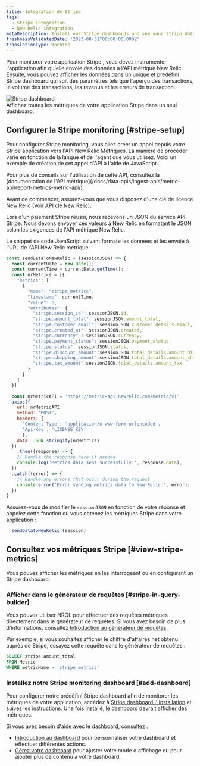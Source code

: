 ```yaml
---
title: Intégration de Stripe
tags:
  - Stripe integration
  - New Relic integration
metaDescription: Install our Stripe dashboards and see your Stripe data in New Relic.
freshnessValidatedDate: '2023-08-31T00:00:00.000Z'
translationType: machine
---
```


Pour monitorer votre application Stripe , vous devez instrumenter l&apos;application afin qu&apos;elle envoie des données à l&apos;API métrique New Relic. Ensuite, vous pouvez afficher les données dans un unique et prédéfini Stripe dashboard qui suit des paramètres tels que l&apos;aperçu des transactions, le volume des transactions, les revenus et les erreurs de transaction.

<img title="Stripe" alt="Stripe dashboard" src="/images/infrastructure_screenshot-stripe-dashboard.webp" />

<figcaption>
  Affichez toutes les métriques de votre application Stripe dans un seul dashboard.
</figcaption>

## Configurer la Stripe monitoring [#stripe-setup]

Pour configurer Stripe monitoring, vous allez créer un appel depuis votre Stripe application vers l&apos;API New Relic Métriques. La manière de procéder varie en fonction de la langue et de l&apos;agent que vous utilisez. Voici un exemple de création de cet appel d&apos;API à l&apos;aide de JavaScript.

<Callout variant="tip">
  Pour plus de conseils sur l&apos;utilisation de cette API, consultez la [documentation de l&apos;API métrique](/docs/data-apis/ingest-apis/metric-api/report-metrics-metric-api/).
</Callout>

Avant de commencer, assurez-vous que vous disposez d&apos;une clé de licence New Relic (Voir [API clé New Relic](/docs/apis/intro-apis/new-relic-api-keys/)).

Lors d&apos;un paiement Stripe réussi, nous recevons un JSON du service API Stripe. Nous devons envoyer ces valeurs à New Relic en formatant le JSON selon les exigences de l&apos;API métrique New Relic.

Le snippet de code JavaScript suivant formate les données et les envoie à l&apos;URL de l&apos;API New Relic métrique.

```javascript
const sendDataToNewRelic = (sessionJSON) => {
  const currentDate = new Date();
  const currentTime = currentDate.getTime();
  const nrMetrics = [{
    "metrics": [
      {
        "name": "stripe_metrics",
        "timestamp": currentTime,
        "value": 0,
        "attributes": {
          "stripe.session_id": sessionJSON.id,
          "stripe.amount_total": sessionJSON.amount_total,
          "stripe.customer_email": sessionJSON.customer_details.email,
          "stripe.created_at": sessionJSON.created,
          "stripe.currency" : sessionJSON.currency,
          "stripe.payment_status": sessionJSON.payment_status,
          "stripe.status": sessionJSON.status,
          "stripe.discount_amount":sessionJSON.total_details.amount_discount,
          "stripe.shipping_amount":sessionJSON.total_details.amount_shipping,
          "stripe.tax_amount":sessionJSON.total_details.amount_tax
        }
      }
    ]
  }]

  const nrMetricAPI = 'https://metric-api.newrelic.com/metric/v1'
  axios({
    url: nrMetricAPI,
    method: 'POST',
    headers: {
      'Content-Type': 'application/x-www-form-urlencoded',
      'Api-Key': 'LICENSE_KEY'
      },
    data: JSON.stringify(nrMetrics)
  })
    .then((response) => {
    // Handle the response here if needed
    console.log('Metrics data sent successfully:', response.data);
  })
  .catch((error) => {
    // Handle any errors that occur during the request
    console.error('Error sending metrics data to New Relic:', error);
  })
}

```

Assurez-vous de modifier le `sessionJSON` en fonction de votre réponse et appelez cette fonction où vous obtenez les métriques Stripe dans votre application :

```javascript
  sendDataToNewRelic (session)
```

## Consultez vos métriques Stripe [#view-stripe-metrics]

Vous pouvez afficher les métriques en les interrogeant ou en configurant un Stripe dashboard.

### Afficher dans le générateur de requêtes [#stripe-in-query-builder]

Vous pouvez utiliser NRQL pour effectuer des requêtes métriques directement dans le générateur de requêtes. Si vous avez besoin de plus d&apos;informations, consultez [Introduction au générateur de requêtes](/docs/query-your-data/explore-query-data/query-builder/introduction-query-builder).

Par exemple, si vous souhaitez afficher le chiffre d&apos;affaires net obtenu auprès de Stripe, essayez cette requête dans le générateur de requêtes :

```sql
SELECT stripe.amount_total 
FROM Metric 
WHERE metricName = 'stripe_metrics'
```

### Installez notre Stripe monitoring dashboard [#add-dashboard]

Pour configurer notre prédéfini Stripe dashboard afin de monitorer les métriques de votre application, accédez à [Stripe dashboard l&apos; installation](https://onenr.io/0ZQWYYE1rRW) et suivez les instructions. Une fois installé, le dashboard devrait afficher des métriques.

Si vous avez besoin d&apos;aide avec le dashboard, consultez :

* [Introduction au dashboard](/docs/query-your-data/explore-query-data/dashboards/introduction-dashboards) pour personnaliser votre dashboard et effectuer différentes actions.
* [Gérez votre dashboard](/docs/query-your-data/explore-query-data/dashboards/manage-your-dashboard) pour ajuster votre <InlinePopover type="dashboards" />mode d&apos;affichage ou pour ajouter plus de contenu à votre dashboard.